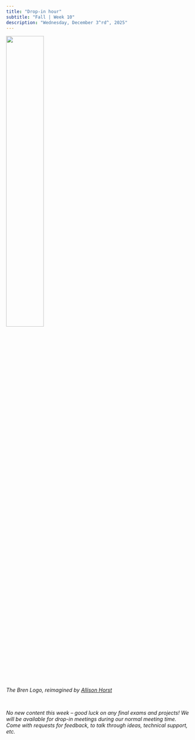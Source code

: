 ```yaml
---
title: "Drop-in hour"
subtitle: "Fall | Week 10"
description: "Wednesday, December 3^rd^, 2025"
---
```


::: {.center-text}
![](../images/horst-bren.png){width="45%"}

::: {.gray-text}
*The Bren Logo, reimagined by [Allison Horst](https://allisonhorst.com/){target="_blank"}*
:::
:::

<br>

[*No new content this week -- good luck on any final exams and projects! We will be available for drop-in meetings during our normal meeting time. Come with requests for feedback, to talk through ideas, technical support, etc.*]{.body-text-m}